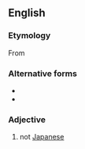 ==English==
{{rfd|looks SOP}}

===Etymology===
From {{prefix|en|non|Japanese}}

===Alternative forms===
* {{l|en|nonjapanese}}
* {{l|en|nonJapanese}}

===Adjective===
{{en-adj}}

# not [[Japanese]]
